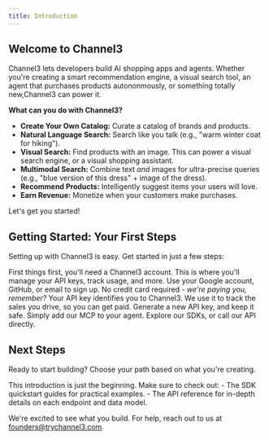 ```yaml
---
title: Introduction
---
```


## Welcome to Channel3

Channel3 lets developers build AI shopping apps and agents. Whether you're creating a smart recommendation engine, a visual search tool, an agent that purchases products autononmously, or something totally new,Channel3 can power it.

**What can you do with Channel3?**
-   **Create Your Own Catalog:** Curate a catalog of brands and products.
-   **Natural Language Search:** Search like you talk (e.g., "warm winter coat for hiking").
-   **Visual Search:** Find products with an image. This can power a visual search engine, or a visual shopping assistant.
-   **Multimodal Search:** Combine text *and* images for ultra-precise queries (e.g., "blue version of this dress" + image of the dress).
-   **Recommend Products:** Intelligently suggest items your users will love.
-   **Earn Revenue:** Monetize when your customers make purchases.

Let's get you started!

## Getting Started: Your First Steps

Setting up with Channel3 is easy. Get started in just a few steps:

<Steps>
  <Step title="Create Your Free Account">
    First things first, you'll need a Channel3 account. This is where you'll manage your API keys, track usage, and more.
    <Card title="Sign Up for Channel3" icon="user-plus" href="https://trychannel3.com/sign-up">
      Use your Google account, GitHub, or email to sign up. No credit card required - <i>we're paying you, remember?</i>
    </Card>
  </Step>
  <Step title="Generate Your API Key">
    Your API key identifies you to Channel3. We use it to track the sales you drive, so you can get paid.
    <Card title="Go to API Keys in Dashboard" icon="key" href="https://trychannel3.com/dashboard/api">
      Generate a new API key, and keep it safe.
    </Card>
  </Step>
  <Step title="Consider Your Use-Case">
    <CardGroup cols={2}>
      <Card title="Building an Agent?" icon="robot" href="/mcp-overview">
        Simply add our MCP to your agent.
      </Card>
      <Card title="Building an App?" icon="code" href="/python-sdk">
        Explore our SDKs, or call our API directly.
      </Card>
    </CardGroup>
  </Step>
</Steps>

## Next Steps

Ready to start building? Choose your path based on what you're creating.

<Note>
This introduction is just the beginning. Make sure to check out:
- The SDK quickstart guides for practical examples.
- The API reference for in-depth details on each endpoint and data model.
</Note>

We're excited to see what you build. For help, reach out to us at [founders@trychannel3.com](mailto:founders@trychannel3.com).
